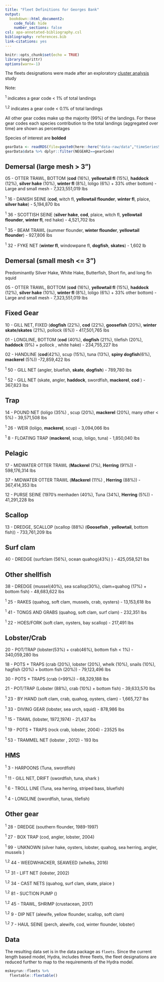 ```yaml
---
title: "Fleet Definitions for Georges Bank"
output:
  bookdown::html_document2:
    code_fold: hide
    number_sections: false
csl: apa-annotated-bibliography.csl
bibliography: references.bib
link-citations: yes
---
```


```r
knitr::opts_chunk$set(echo = TRUE)
library(magrittr)
options(warn=-1)
```

The fleets designations were made after an exploratory [cluster analysis](https://noaa-edab.github.io/ms-keyrun/GBFleetDefinitions.html) study


Note:

<sup>1</sup> indicates a gear code < 1% of total landings

<sup>1,2</sup> indicates a gear code < 0.1% of total landings 

All other gear codes make up the majority (99%) of the landings. For these gear codes each species contribution to the total landings (aggregated over time) are shown as percentages

Species of interest are **bolded**

```r
gearData <- readRDS(file=paste0(here::here("data-raw/data","timeSeriesSpeciesByGear.rds")))
gearData$data %>% dplyr::filter(NEGEAR2==gearCode)

```



## Demersal (large mesh > 3")

05 - OTTER TRAWL, BOTTOM (**cod** (16%), **yellowtail fl** (15%), **haddock** (12%), **silver hake** (10%), **winter fl** (8%), loligo (6%) + 33% other bottom) - Large and small mesh - 7,323,551,019 lbs

<sup>1</sup> 16 - DANISH SEINE (**cod**, witch fl, **yellowtail flounder**, **winter fl**, plaice, **silver hake**) - 5,194,870 lbs 

<sup>1</sup> 36 - SCOTTISH SEINE (**silver hake**, **cod**, plaice, witch fl, **yellowtail flounder**, **winter fl**, red hake) - 4,521,702 lbs

<sup>1</sup> 35 - BEAM TRAWL (summer flounder, **winter flounder**, **yellowtail flounder**) - 927,806 lbs

<sup>1</sup>  32 - FYKE NET (**winter fl**, windowpane fl, **dogfish**, **skates**) - 1,602 lb

## Demersal (small mesh <= 3")

Predominantly Silver Hake, White Hake, Butterfish, Short fin, and long fin squid

05 - OTTER TRAWL, BOTTOM (**cod** (16%), **yellowtail fl** (15%), **haddock** (12%), **silver hake** (10%), **winter fl** (8%), loligo (6%) + 33% other bottom) - Large and small mesh - 7,323,551,019 lbs


## Fixed Gear

10 - GILL NET, FIXED (**dogfish** (22%), **cod** (22%), **goosefish** (20%), **winter skate/skates** (21%), pollock (6%)) - 417,501,765 lbs

01 - LONGLINE, BOTTOM (**cod** (40%), **dogfish** (21%), tilefish (20%), **haddock** (9%) + pollock , white hake) - 234,755,227 lbs

02 - HANDLINE (**cod**(42%), scup (15%), tuna (13%), **spiny dogfish**(6%), **mackerel** (5%)) -72,859,422 lbs

<sup>1</sup>  50 - GILL NET (angler, bluefish, **skate**, **dogfish**) - 789,780 lbs

<sup>1</sup>  52 - GILL NET (skate, angler, **haddock**, swordfish, **mackerel**, **cod** ) - 367,823 lbs



## Trap

14 - POUND NET (loligo (35%) , scup (20%), **mackerel** (20%), many other < 5%) - 39,571,508 lbs

<sup>1</sup>  26 - WEIR (loligo, **mackerel**, scup) - 3,094,066 lbs

<sup>1</sup> 8 - FLOATING TRAP (**mackerel**, scup, loligo, tuna) - 1,850,040 lbs 



## Pelagic


17 - MIDWATER OTTER TRAWL (**Mackerel** (7%), **Herring** (91%)) -  598,176,314 lbs

37 - MIDWATER OTTER TRAWL (**Mackerel** (11%) , **Herring** (88%)) - 367,414,353 lbs

12 - PURSE SEINE (1970's menhaden (40%), Tuna (34%), **Herring** (5%)) - 41,291,228 lbs


## Scallop

13 - DREDGE, SCALLOP (scallop (88%) (**Goosefish** , **yellowtail**, bottom fish)) - 733,761,209 lbs

## Surf clam

40 - DREDGE (surfclam (56%), ocean quahog(43%) ) - 425,058,521 lbs

## Other shellfish

38 - DREDGE (mussel(40%), sea scallop(30%), clam+quahog (17%) + bottom fish) - 48,683,622 lbs

<sup>1</sup> 25 - RAKES (quahog, soft clam, mussels, crab, oysters) - 13,153,618 lbs

<sup>1</sup> 41 - TONGS AND GRABS (quahog, soft clam, surf clam) - 232,351 lbs

<sup>1</sup> 22 - HOES/FORK (soft clam, oysters, bay scallop) - 217,491 lbs



## Lobster/Crab

20 - POT/TRAP (lobster(53%) + crab(46%), bottom fish < 1%) - 340,059,280 lbs

18 - POTS + TRAPS (crab (20%), lobster (20%), whelk (10%), snails (10%), hagfish (20%) + bottom fish (20%)) - 79,123,496 lbs

30 - POTS + TRAPS (crab (>99%)) - 68,329,188 lbs

21 - POT/TRAP (Lobster (88%), crab (10%) + bottom fish) - 39,633,570 lbs

<sup>1</sup> 23 - BY HAND (soft clam, crab, quahog, oysters, clam) - 1,665,727 lbs

<sup>1</sup> 33 - DIVING GEAR (lobster, sea urch, squid) - 878,986 lbs

<sup>1</sup> 15 - TRAWL (lobster, 1972,1974) - 21,437 lbs

<sup>1</sup> 19 - POTS + TRAPS (rock crab, lobster, 2004) - 23525 lbs

<sup>1</sup> 53 - TRAMMEL NET (lobster , 2012) - 193 lbs

## HMS 

<sup>1</sup> 3 - HARPOONS (Tuna, swordfish)

<sup>1</sup>  11 - GILL NET, DRIFT (swordfish, tuna, shark )

<sup>1</sup>  6 - TROLL LINE (Tuna, sea herring, striped bass, bluefish)

<sup>1</sup>  4 - LONGLINE (swordfish, tunas, tilefish)

## Other gear

<sup>1</sup> 28 - DREDGE (southern flounder, 1989-1997)

<sup>1</sup> 27 - BOX TRAP (cod, angler, lobster, 2004)

<sup>1</sup> 99 - UNKNOWN (silver hake, oysters, lobster, quahog, sea herring, angler, mussels )

<sup>1,2</sup> 44 - WEEDWHACKER, SEAWEED (whelks, 2016)

<sup>1,2</sup> 31 - LIFT NET (lobster, 2002)

<sup>1,2</sup> 34 - CAST NETS (quahog, surf clam, skate, plaice )

<sup>1,2</sup> 81 - SUCTION PUMP ()

<sup>1,2</sup> 45 - TRAWL, SHRIMP  (crustacean,  2017)

<sup>1,2</sup> 9 - DIP NET (alewife, yellow flounder, scallop, soft clam)

<sup>1,2</sup> 7 - HAUL SEINE (perch, alewife, cod, winter flounder, lobster)

## Data

The resulting data set is in the data package as `fleets`. Since the current length based model, Hydra, includes three fleets, the fleet designations are reduced further to map to the requirements of the Hydra model.

```r
mskeyrun::fleets %>%
  flextable::flextable()

```

